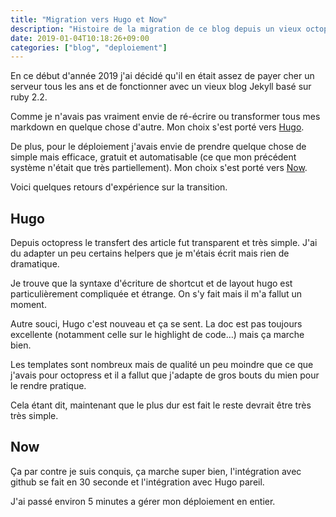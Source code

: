 ```yaml
---
title: "Migration vers Hugo et Now"
description: "Histoire de la migration de ce blog depuis un vieux octopress vers Hugo et Now pour le build et l'hebergement"
date: 2019-01-04T10:18:26+09:00
categories: ["blog", "deploiement"]
---
```


En ce début d'année 2019 j'ai décidé qu'il en était assez de payer cher un serveur tous les ans et de fonctionner avec un vieux blog Jekyll basé sur ruby 2.2.

Comme je n'avais pas vraiment envie de ré-écrire ou transformer tous mes markdown en quelque chose d'autre. Mon choix s'est porté vers [Hugo](https://gohugo.io/).

De plus, pour le déploiement j'avais envie de prendre quelque chose de simple mais efficace, gratuit et automatisable (ce que mon précédent système n'était que très partiellement). Mon choix s'est porté vers [Now](https://zeit.co/now).

Voici quelques retours d'expérience sur la transition.

## Hugo

Depuis octopress le transfert des article fut transparent et très simple. J'ai du adapter un peu certains helpers que je m'étais écrit mais rien de dramatique.

Je trouve que la syntaxe d'écriture de shortcut et de layout hugo est particulièrement compliquée et étrange. On s'y fait mais il m'a fallut un moment.

Autre souci, Hugo c'est nouveau et ça se sent. La doc est pas toujours excellente (notamment celle sur le highlight de code…) mais ça marche bien.

Les templates sont nombreux mais de qualité un peu moindre que ce que j'avais pour octopress et il a fallut que j'adapte de gros bouts du mien pour le rendre pratique.

Cela étant dit, maintenant que le plus dur est fait le reste devrait être très très simple.

## Now

Ça par contre je suis conquis, ça marche super bien, l'intégration avec github se fait en 30 seconde et l'intégration avec Hugo pareil.

J'ai passé environ 5 minutes a gérer mon déploiement en entier.
